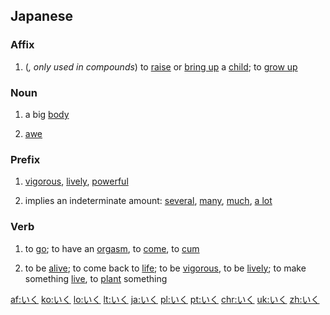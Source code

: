 ==Japanese==

===Affix===
{{ja-pos|h|affix|rom=iku}}

# {{ja-def|育}} ({{l|ja|sc=Latn|音読み|on'yomi}}'', only used in compounds'') to [[raise]] or [[bring up]] a [[child]]; to [[grow up]]

===Noun===
{{ja-noun|h|rom=iku}}

# {{ja-def|偉躯}} {{qualifier|rare}} a big [[body]]
# {{ja-def|畏懼}} [[awe]]

===Prefix===
{{ja-pos|h|prefix|rom=iku}}

# {{ja-def|生|活}} {{qualifier|attaches to nouns}} [[vigorous]], [[lively]], [[powerful]]
# {{ja-def|幾}} {{qualifier|attaches to nouns}} implies an indeterminate amount: [[several]], [[many]], [[much]], [[a lot]]

===Verb===
{{ja-verb|h|type=1|rom=iku}}

# {{ja-def|行く|往く}} to [[go]]; to have an [[orgasm]], to [[come]], to [[cum]]
# {{ja-def|生く}} to be [[alive]]; to come back to [[life]]; to be [[vigorous]], to be [[lively]]; to make something [[live]], to [[plant]] something

[[af:いく]]
[[ko:いく]]
[[lo:いく]]
[[lt:いく]]
[[ja:いく]]
[[pl:いく]]
[[pt:いく]]
[[chr:いく]]
[[uk:いく]]
[[zh:いく]]